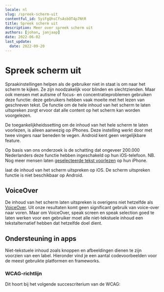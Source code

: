 ```yaml
---
locale: nl
slug: /spreek-scherm-uit
contentful_id: 5yiFgQhsCfsAsbOT4p7NtR
title: Spreek scherm uit
description: Meer over spreek scherm uit
authors: [johan, janjaap]
date: 2022-06-02
last_update:
  date: 2022-09-20
---
```


# Spreek scherm uit

Spraakinstellingen helpen als de gebruiker niet in staat is om naar het scherm te kijken. Ze zijn noodzakelijk voor blinden en slechtzienden. Maar ook mensen met autisme of focus- en concentratieproblemen gebruiken deze functie: deze gebruikers hebben vaak moeite met het lezen van geschreven tekst. De functie om de hele inhoud van het scherm te laten uitspreken zorgt ervoor dat alle content op het scherm kan worden voorgelezen.

De toegankelijkheidssetting om de inhoud van het hele scherm te laten voorlezen, is alleen aanwezig op iPhones. Deze instelling werkt door met twee vingers naar beneden te vegen. Android kent geen vergelijkbare feature.

Op basis van ons onderzoek is de schatting dat ongeveer 200.000 Nederlanders deze functie hebben ingeschakeld op hun iOS-telefoon. NB. Nog meer mensen laten [geselecteerde tekst voorlezen](/nl/stats/spreek-selectie-uit) op hun iPhone.

<TwoColumnBlock>
  <LeftColumn>
    <ColumnRow>
      <PercentageBlock
        metrics={[
          { title: 'iOS - speak screen metric', key: 'ios-accessibility_is_speak_screen_enabled-true', isPercentage: true }
        ]}
        label="Meer over scherm uitspreken"
        url="/nl/stats/spreek-scherm-uit">
        laat de inhoud van het scherm uitspreken op iOS.
      </PercentageBlock>
    </ColumnRow>
  </LeftColumn>
  <RightColumn>
    <ColumnRow>
      <TextBlock showBackgroundColor={true}>
        De scherm uitspreken functie is niet beschikbaar op Android.
        <CustomLink
          url="/nl/stats/spreek-scherm-uit"
          label="Meer over scherm uitspreken"
          external={false}
          appearance="link"
        />
      </TextBlock>
    </ColumnRow>
  </RightColumn>
</TwoColumnBlock>

<Quote
  quote="Mijn iPhone is mijn derde oog."
  name="Jeroen"
  image="/img/light/Blinde-app-gebruiker-Jeroen.jpg"
  alt="Jeroen - Asset"
  linkLabel="Lees het interview met Jeroen"
  url="/nl/artikelen/jeroen"
/>

## VoiceOver

De inhoud van het scherm laten uitspreken is overigens niet hetzelfde als [VoiceOver](/nl/stats/schermlezer). Uit onze resultaten komt geen significant gebruik van voice-over naar voren. Maar om VoiceOver, speak screen en speak selection goed te laten werken voor een gebruiker moet alle niet-tekstuele inhoud een tekstalternatief hebben dat hetzelfde doel dient.

## Ondersteuning in apps

Niet-tekstuele inhoud zoals knoppen en afbeeldingen dienen te zijn voorzien van een label. Hieronder vind je een aantal codevoorbeelden voor de meest gebruikte platformen en frameworks.

<CodeSample id="accessibility-label" locale="nl"/>

### WCAG-richtlijn

Dit hoort bij het volgende succescriterium van de WCAG:

<LinkList title="Text alternatives - link list" isHighlighted={false}>
  <LinkListItem
    url="/nl/richtlijnen/wcag/succescriterium-1-1-1"
    title="Succescriterium 1.1.1 - Niet-tekstuele content - Niveau A"
    appearance="link"
  />
</LinkList>

